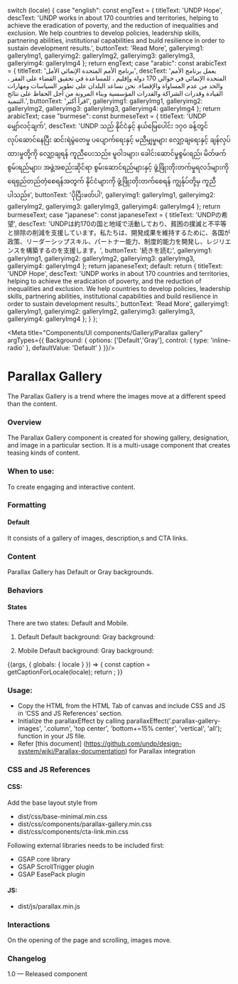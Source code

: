 
  switch (locale) {
    case "english":
      const engText = {
        titleText: 'UNDP Hope',
        descText: 'UNDP works in about 170 countries and territories, helping to achieve the eradication of poverty, and the reduction of inequalities and exclusion. We help countries to develop policies, leadership skills, partnering abilities, institutional capabilities and build resilience in order to sustain development results.',
        buttonText: 'Read More',
        galleryimg1: galleryImg1,
        galleryimg2: galleryImg2,
        galleryimg3: galleryImg3,
        galleryimg4: galleryImg4
      };
      return engText;
    case "arabic":
      const arabicText = {
        titleText: 'برنامج الأمم المتحدة الإنمائي الأمل',
        descText: 'يعمل برنامج الأمم المتحدة الإنمائي في حوالي 170 دولة وإقليم ، للمساعدة في تحقيق القضاء على الفقر ، والحد من عدم المساواة والإقصاء. نحن نساعد البلدان على تطوير السياسات ومهارات القيادة وقدرات الشراكة والقدرات المؤسسية وبناء المرونة من أجل الحفاظ على نتائج التنمية.',
        buttonText: 'اقرأ أكثر',
        galleryimg1: galleryImg1,
        galleryimg2: galleryImg2,
        galleryimg3: galleryImg3,
        galleryimg4: galleryImg4
      };
      return arabicText;
    case "burmese":
      const burmeseText = {
        titleText: 'UNDP မျှော်လင့်ချက်',
        descText: 'UNDP သည် နိုင်ငံနှင့် နယ်မြေပေါင်း ၁၇၀ ခန့်တွင် လုပ်ဆောင်နေပြီး ဆင်းရဲမွဲတေမှု ပပျောက်ရေးနှင့် မညီမျှမှုများ လျှော့ချရေးနှင့် ချန်လှပ်ထားမှုတို့ကို လျှော့ချရန် ကူညီပေးသည်။ မူဝါဒများ၊ ခေါင်းဆောင်မှုစွမ်းရည်၊ မိတ်ဖက်စွမ်းရည်များ၊ အဖွဲ့အစည်းဆိုင်ရာ စွမ်းဆောင်ရည်များနှင့် ဖွံ့ဖြိုးတိုးတက်မှုရလဒ်များကို ရေရှည်တည်တံ့စေရန်အတွက် နိုင်ငံများကို ဖွံ့ဖြိုးတိုးတက်စေရန် ကျွန်ုပ်တို့မှ ကူညီပါသည်။',
        buttonText: 'ပိုပြီးဖတ်ပါ',
        galleryimg1: galleryImg1,
        galleryimg2: galleryImg2,
        galleryimg3: galleryImg3,
        galleryimg4: galleryImg4
      };
      return burmeseText;
    case "japanese":
      const japaneseText = {
        titleText: 'UNDPの希望',
        descText: 'UNDPは約170の国と地域で活動しており、貧困の撲滅と不平等と排除の削減を支援しています。私たちは、開発成果を維持するために、各国が政策、リーダーシップスキル、パートナー能力、制度的能力を開発し、レジリエンスを構築するのを支援します。',
        buttonText: '続きを読む',
        galleryimg1: galleryImg1,
        galleryimg2: galleryImg2,
        galleryimg3: galleryImg3,
        galleryimg4: galleryImg4
      };
      return japaneseText;
    default:
      return {
        titleText: 'UNDP Hope',
        descText: 'UNDP works in about 170 countries and territories, helping to achieve the eradication of poverty, and the reduction of inequalities and exclusion. We help countries to develop policies, leadership skills, partnering abilities, institutional capabilities and build resilience in order to sustain development results.',
        buttonText: 'Read More',
        galleryimg1: galleryImg1,
        galleryimg2: galleryImg2,
        galleryimg3: galleryImg3,
        galleryimg4: galleryImg4
      };
  }
};


<Meta title="Components/UI components/Gallery/Parallax gallery" argTypes={{
  Background: {
    options: ['Default','Gray'],
    control: { type: 'inline-radio' },
    defaultValue: 'Default'
  }
}}/>

# Parallax Gallery

The Parallax Gallery is a trend where the images move at a different speed than the content.

### Overview
The Parallax Gallery component is created for showing gallery, designation, and image in a particular section. It is a multi-usage component that creates teasing kinds of content.

### When to use:

To create engaging and interactive content.

### Formatting

#### Default
It consists of a gallery of images, description,s and CTA links.

### Content
Parallax Gallery has Default or Gray backgrounds.

### Behaviors

#### States 
There are two states:  Default and Mobile.
1. Default
Default background:
Gray background:

2. Mobile
Default background:
Gray background:

<Canvas>
<Story name="Parallax gallery">
  {(args, { globals: { locale } }) => {
    const caption = getCaptionForLocale(locale);
    return <ParallaxGallery 
        titleText={caption.titleText}
        descText={caption.descText}
        buttonText={caption.buttonText}
        galleryimg1={caption.galleryimg1}
        galleryimg2={caption.galleryimg2}
        galleryimg3={caption.galleryimg3}
        galleryimg4={caption.galleryimg4}
        {...args}
        ></ParallaxGallery>;
  }}
</Story>
</Canvas>

  
### Usage:
- Copy the HTML from the HTML Tab of canvas and include CSS and JS in ‘CSS and JS References’ section.
- Initialize the parallaxEffect by calling parallaxEffect('.parallax-gallery-images', '.column', 'top center', 'bottom+=15% center', 'vertical', 'all'); function in your JS file. 
- Refer [this document] (https://github.com/undp/design-system/wiki/Parallax-documentation) for Parallax integration

### CSS and JS References

#### CSS:
Add the base layout style from 

- dist/css/base-minimal.min.css
- dist/css/components/parallax-gallery.min.css
- dist/css/components/cta-link.min.css


Following external libraries needs to be included first:
- GSAP core library
- GSAP ScrollTrigger plugin
- GSAP EasePack plugin

#### JS:
- dist/js/parallax.min.js


### Interactions
On the opening of the page and scrolling, images move.

### Changelog
1.0 — Released component
